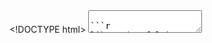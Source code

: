 <!DOCTYPE html>
<html>
   <head>
      <link href ="../global/www/css/stat105.css" type="text/css" rel = "stylesheet">
      <style type="text/css">
      @import url(https://fonts.googleapis.com/css?family=Droid+Serif:400,700,400italic);
      @import url(https://fonts.googleapis.com/css?family=Yanone+Kaffeesatz);
      @import url(https://fonts.googleapis.com/css?family=Ubuntu+Mono:400,700,400italic);
      </style>

      <title>STAT 105: Lecture 6</title>
      <meta http-equiv="Content-Type" content="text/html; charset=UTF-8"/>
      <meta name="keywords" content="statistics,engineering,stat105,iastate"/>
      <meta name="description" content="Lecture 6: Graphs, etc."/>
   </head>

   <body>
   <textarea id="source">

```r
library(usefulR)
library(ggplot2)
library(knitr)

knitrSetup(flavor = "html", fig.folder = "www/lecture6", cache.folder = "www/lecture6")

if(FALSE) 
   rmd2html("lecture6.Rmd")
```

```r
   mode_values <- function(x){
      tbl <- table(x)
      names(which(tbl == max(tbl)))
   }

   print_multiple <- function(x){
      if(length(x) == 1){
         x
      }else{
         xfirst <- x[1:(length(x)-1)]
         paste(paste0(xfirst,collapse = ", "),"and",x[length(x)])
      }
   }

   my_quantile <- function(p,x){
      x <- x[order(x)]
      
      n <- length(x)

      raw.i <- n*p + .5
      floor.i <- floor(raw.i)
      if(floor.i == raw.i){
         x[floor.i]
      }else{
         x[floor.i] + (n*p - floor.i + .5)*(x[floor.i+1] - x[floor.i])
      }
   }

```
name: inverse
layout: true
class: center, middle, inverse
---
# STAT 105: Lecture 6
## Chapter 3: Elementary Descriptive Statistics
.footnote[Course page: [imouzon.github.io/stat105](https://imouzon.github.io/stat105)]
---
# Recap
## Summarizing Data
### 
## Using Graphical and Numerical Methods
---
layout:false
.left-column[
## Recap
### Location
]
.right-column[
## Summarizing Data Numerically

Motivated by asking what is *normal/common/expected* for this data

**Mean**: A "fair" center value - `\( \frac{1}{n} \sum_{i=1}^{n} x_i \)`

**Mode**: The most commonly occurring value in set

**Median**: The value dividing the set in half (the middle of the values).
```
              Group 1             Group 2
            74 79 77 81         65 77 78 74
            68 79 81 76         76 73 71 71
            81 80 80 78         86 81 76 89
            88 83 79 91         79 78 77 76
            79 75 74 73         72 76 75 79    
```

```r
   grp1 <- c(74, 79, 77, 81, 68, 79, 81, 76, 81, 80, 80, 78, 88, 83, 79, 91, 79, 75, 74, 73)
   grp2 <- c(65, 77, 78, 74, 76, 73, 71, 71, 86, 81, 76, 89, 79, 78, 77, 76, 72, 76, 75, 79)
   dotplots <- data.frame(values = c(grp1,grp2), groups = rep(c("Group 1","Group 2"), each = length(grp1)))

   #ggplot(data=dotplots, aes(x = values, fill = factor(groups))) + geom_dotplot(binwidth = 1) + facet_grid(groups~.)
```

For group 1, the mean is `r mean(grp1)`, the median is `r median(grp1)`, and the mode is `r print_multiple(mode_values(grp1))`.

For group 2, the mean is `r mean(grp2)`, the median is `r median(grp2)`, and the mode is `r print_multiple(mode_values(grp2))`.
]
---
layout:false
.left-column[
## Recap
### Location
### Spread
]
.right-column[
## Summarizing Data Numerically

Motivated by asking what kind of *variability is seen in the data* or *how spread out* the data is.

**Range**: The difference between the highest and lowest values (Range = max - min)

**IQR**: The Interquartile Range, how spread out is the middle 50% (IQR =  Q3 - Q1)

**Variance/Standard Deviation**: Uses squared distance from the mean.

|                 | &nbsp;&nbsp;&nbsp;   | Variance                                                      | &nbsp;&nbsp;&nbsp;   | Standard Deviation                                                  |
|:----------------|----------------------|---------------------------------------------------------------|----------------------|---------------------------------------------------------------------|
| &nbsp           |                      |                                                               |                      |                                                                     |
| **Population**  |                      | `\(\sigma^2 =  \frac{1}{n}\sum_{i=1}^{n}(x_i - \bar{x})^2 \)` |                      | `\(\sigma = \sqrt{\frac{1}{n}\sum_{i=1}^{n}(x_i - \bar{x})^2} \)`   |
| &nbsp           |                      |                                                               |                      |                                                                     |
| &nbsp           |                      |                                                               |                      |                                                                     |
| **Sample**      |                      | `\( s^2 = \frac{1}{n-1}\sum_{i=1}^{n}(x_i - \bar{x})^2 \)`    |                      | `\(s =  \sqrt{\frac{1}{n-1}\sum_{i=1}^{n}(x_i - \bar{x})^2} \)`     |
]
---
layout:false
.left-column[
## Recap
### Location
### Spread
]
.right-column[
## Summarizing Data Numerically
**Example**: Taking a sample of size 5 from a population we record the following values:

```r
   samp <- sample(50:70,5)
   samp_bar <- round(mean(samp),2)
```

<center>
`r samp`
</center>

Find the variance and standard deviation of this sample.
]

---
layout:false
## Example: Finding the Variance

Since we are told it is a sample, we need to use **sample variance**.
The mean of `r samp` is `r mean(samp)`
`\[
\begin{align}
s^2 &= \frac{1}{n-1}\sum_{i=1}^5 (x_i - \bar{x})^2 \\\\
    &= \frac{1}{n-1}\left( (x_1 - \bar{x})^2 + (x_2 - \bar{x})^2 + (x_3 - \bar{x})^2 + (x_4 - \bar{x})^2 + (x_5 - \bar{x})^2 \right) \\\\
    &= \frac{1}{`r length(samp)`-1} \left((`r samp[1]` - `r samp_bar`)^2 + (`r samp[2]` - `r samp_bar`)^2 + (`r samp[3]` - `r samp_bar`)^2 + (`r samp[4]` - `r samp_bar`)^2 + (`r samp[5]` - `r samp_bar`)^2 \right) \\\\
    &= \frac{1}{`r length(samp) - 1`} \left( (`r samp[1] -  samp_bar`)^2 + (`r samp[2] -  samp_bar`)^2 + (`r samp[3] -  samp_bar`)^2 + (`r samp[4] -  samp_bar`)^2 + (`r samp[5] -  samp_bar`)^2 \right) \\\\
    &= \frac{1}{`r length(samp) - 1`} \left( `r (samp[1] -  samp_bar)^2` + `r (samp[2] -  samp_bar)^2` + `r (samp[3] -  samp_bar)^2` + `r (samp[4] -  samp_bar)^2` + `r (samp[5] -  samp_bar)^2` \right) \\\\
    &=  `r ((samp[1] -  samp_bar)^2 +  (samp[2] -  samp_bar)^2 +  (samp[3] -  samp_bar)^2 +  (samp[4] -  samp_bar)^2 +  (samp[5] -  samp_bar)^2)/(length(samp) -1) ` \\\\
\end{align}
\]`

---
## Example: Finding the Standard Deviation

With `\(s^2\)` known, finding `\(s\)` is simple:

`\[
\begin{align}
   s &= \sqrt{s^2} \\\\
     &= \sqrt{`r ((samp[1] -  samp_bar)^2 +  (samp[2] -  samp_bar)^2 +  (samp[3] -  samp_bar)^2 +  (samp[4] -  samp_bar)^2 +  (samp[5] -  samp_bar)^2)/(length(samp) -1)`} \\\\
     &= `r sqrt(((samp[1] -  samp_bar)^2 +  (samp[2] -  samp_bar)^2 +  (samp[3] -  samp_bar)^2 +  (samp[4] -  samp_bar)^2 +  (samp[5] -  samp_bar)^2)/(length(samp) -1))` \\\\
\end{align}
\]`

---
layout:false
.left-column[
## Recap
### Location
### Spread
### Quantiles 
]
.right-column[
## Summarizing Data Numerically

Two useful pieces of notation:

**floor**: `\(\lfloor x \rfloor \)` is the largest integer smaller than or equal to `\( x \)`

**ceiling**: `\(\lceil x \rceil \)` is the smallest integer larger than or equal to `\( x \)`


**Examples**

-  `\(\lfloor 55.2 \rfloor  = 55\)`

-  `\(\lceil 55.2 \rceil  = 56\)`

-  `\(\lfloor 19 \rfloor  = 19\)`

-  `\(\lceil 19 \rceil  = 19\)`

-  `\(\lceil -3.2 \rceil = -3\)`

-  `\(\lceil -3.2 \rceil = -3\)`
]
---
layout:false
.left-column[
## Recap
### Location
### Spread
### Quantiles 
]
.right-column[
## Summarizing Data Numerically
### The Quantile Function

For a data set consisting of `\(n\)` values that when ordered are `\(x_1 \le x_2 \le \ldots \le x_n\)` and `\( 0 \le p \le 1\)`.
We define the **quantile** `\(Q(p)\)` as:
`\[
   Q(p) = 
   \begin{cases}
   x_i & \lfloor n \cdot p + .5 \rfloor = n \cdot p + .5 \\
   x_i  + \left( n p - i + .5 \right) \left( x_{i+1} - x_i \right) &  \lfloor n \cdot p + .5 \rfloor \ne n \cdot p + .5 \\
   \end{cases}
\]`

(note: this is the definition used in the book - it's just written using *floor* and *ceiling* instead of in words)
]
---
layout:false
```r
newsamp <- c(58, 76, 66, 61, 50, 77, 67, 64, 41, 61)
newsamp_ord <- newsamp[order(newsamp)]
```
.left-column[
## Recap
### Location
### Spread
### Quantiles 
]
.right-column[
**Example**
Using the quantile function , find the .25, .50, .75, .92, and .17 quantiles using:
<center>
`r newsamp`
</center>

**Solution**

First notice that `\(n = 10\)`. It is possible helpful to set up the following table:

|          |    |    |    |    |    |    |    |    |    |    |
|----------|----|----|----|----|----|----|----|----|----|----|
| data     | 41 | 50 | 58 | 61 | 61 | 64 | 66 | 67 | 76 | 77 |
| `\(i\)`  | 1  |  2 |  3 |  4 |  5 |  6 |  7 |  8 |  9 | 10 |
| `\(\frac{i - .5}{n}\)`  | `r (1 - .5)/10`  |  `r (2 - .5)/10` |  `r (3 - .5)/10` |  `r (4 - .5)/10` |  `r (5 - .5)/10` |  `r (6 - .5)/10` |  `r (7 - .5)/10` |  `r (8 - .5)/10` |  `r (9 - .5)/10` | `r (10 - .5)/10` |

Finding `\(Q(.25)\)`:

-  `\( n p + .5 = 10 \cdot .25 + .5 = 3 \)`. 

-  since `\(\lfloor 3 \rfloor = 3 \)` then `\(Q(.25) = x_3 = 58 \)`
]
---
layout:false
.left-column[
## Recap
### Location
### Spread
### Quantiles 
]
.right-column[
**Example**
Using the quantile function , find the .25, .50, .75, .92, and .17 quantiles using:
<center>
`r newsamp`
</center>

**Solution**

Finding `\(Q(.5)\)`

-  `\( n p + .5 = 10 \cdot 0.5 + 0.5 = 5.5 \)`. 

-  since `\(\lfloor 5.5 \rfloor = 5 \)` then `\(i = 5\)` and

`\[
  \begin{align}
  Q(.5) &= x_i + (n \cdot p - i + .5) \cdot \left( x_{i+1} - x_i \right)  \\\\
         &= x_5 + (10 \cdot 0.5 - 5 + .5) \cdot \left( x_{5+1} - x_5 \right)  \\\\
         &= x_5 + (.5) \cdot \left( x_{6} - x_5 \right)  \\\\
         &= 61 + (.5) \cdot \left( 64 - 61 \right)  \\\\
         &= 62.5 
  \end{align}
\]`
]
---
layout:false
.left-column[
## Recap
### Location
### Spread
### Quantiles 
]
.right-column[
**Example**
Using the quantile function , find the .25, .50, .75, .92, and .17 quantiles using:
<center>
`r newsamp`
</center>

**Solution**

Finding `\(Q(.75)\)`

-  `\( n p + .5 = 10 \cdot 0.75 + 0.5 = 8 \)`. 

-  since `\(\lfloor 8 \rfloor = 8 \)` then `\(Q(.75) = x_8 = 67 \)`
]
---
layout:false
.left-column[
## Recap
### Location
### Spread
### Quantiles 
]
.right-column[
**Example**
Using the quantile function , find the .25, .50, .75, .92, and .17 quantiles using:
<center>
`r newsamp`
</center>

**Solution**

Finding `\(Q(.92)\)`

-  `\( n p + .5 = 10 \cdot 0.92 + 0.5 = 9.7 \)`. 

-  since `\(\lfloor 9.7 \rfloor = 9 \)` and `\( \lceil 9.7 \rceil = 10 \)` then `\(i = 9\)` and

`\[
  \begin{align}
  Q(.92) &= x_i + (n \cdot p - i + .5) \cdot \left( x_{i+1} - x_i \right)  \\\\
         &= x_9 + (10 \cdot 0.92 - 9 + .5) \cdot \left( x_{9+1} - x_9 \right)  \\\\
         &= x_9 + (.7) \cdot \left( x_{10} - x_9 \right)  \\\\
         &= 76 + (.7) \cdot \left( 77 - 76 \right)  \\\\
         &= `r 76 + .7 * (77 - 76)`
  \end{align}
\]`
]
---
name: inverse
layout: true
class: center, middle, inverse
---
# Chapter 3.2: Plots Using Quantiles
---
layout: false
.left-column[
## Recap
## Plots and Quantiles
### Boxplots
]
.right-column[

## Boxplots

A simple plot making use of the first, second and third quartiles (i.e., `\(Q(.25)\)`, `\(Q(.5)\)` and `\(Q(.75\)`.

1.  A box is drawn so that it covers the range from `\(Q(.25)\)` up to `\(Q(.75)\)` with a vertical line at the median.
2.  Whiskers extend from the sides of the box to the furthest points within 1.5 IQR of the box edges
3.  Any points beyond the whiskers are plotted on their own.

```r
   grp1 <- c(74, 79, 77, 81, 68, 79, 81, 76, 81, 80, 80, 78, 88, 83, 79, 91, 79, 75, 74, 73)
   grp2 <- c(65, 77, 78, 74, 76, 73, 71, 71, 86, 81, 76, 89, 79, 78, 77, 76, 72, 76, 75, 79)
   dotplots <- data.frame(values = c(grp1,grp2), group = rep(c("Group 1","Group 2"), each = length(grp1)))

   ggplot(data = dotplots, aes(x = group, y = values)) + geom_boxplot() + coord_flip()
```
]
---
.left-column[
## Recap
## Plots and Quantiles
### Boxplots
]
.right-column[
**Example**: 
Draw boxplots for the groups using quantile function
```
              Group 1             Group 2
            74 79 77 81         65 77 78 74
            68 79 81 76         76 73 71 71
            81 80 80 78         86 81 76 89
            88 83 79 91         79 78 77 76
            79 75 74 73         72 76 75 79    
```

**solution**:
First we need the quartile values:

|          | `\(Q(.25)\)` | `\(Q(.5)\)` | `\(Q(.75)\)` |
|----------|--------------|-------------|--------------|
| Group 1  | `r my_quantile(.25,grp1)` | `r my_quantile(.5,grp1)` | `r my_quantile(.75,grp1)` |
| &nbsp    | | | | 
| Group 2  | `r my_quantile(.25,grp2)` | `r my_quantile(.5,grp2)` | `r my_quantile(.75,grp2)` |

This means that Group 1 has IQR = `r my_quantile(.75,grp1) - my_quantile(.25,grp1)` and 1.5\*IQR = `r 1.5*(my_quantile(.75,grp1) - my_quantile(.25,grp1))`
while Group 2 has IQR = `r my_quantile(.75,grp2) - my_quantile(.25,grp2)` and 1.5\*IQR = `r 1.5*(my_quantile(.75,grp2) - my_quantile(.25,grp2))`
]
---
.left-column[
## Recap
## Plots and Quantiles
### Boxplots
### Quantile Plots
]
.right-column[
### Quantile Plots: 

**Scatterplots using quatiles and their corresponding values**

For each `\(x_i\)` in the data set, we plot `\(\left(\frac{i - .5}{n}, x_i\right)\)` - meaning we are plotting `\( (p, Q(p)) \)`.
We connect the points with a straight line, which follows the values of `\(Q(p)\)` exactly.

Consider the sample: 13, 15, 18, 19, 21, 34, 35, 35, 36, 39.
The following table which helps create the plot:

```r
exp4 <- c(13, 15, 18, 19, 21, 34, 35, 35, 36, 39)
res4 <- (1:10 - .5)/10
```

|            |  1  |  2  |  3  |  4  |  5  |  6  |  7  |  8  |  9  |  10  |
|------------|-----|-----|-----|-----|-----|-----|-----|-----|-----|------|
| `\(p\)`    |  `r res4[1]`  |  `r res4[2]`  |  `r res4[3]`  |  `r res4[4]`  |  `r res4[5]`  |  `r res4[6]`  |  `r res4[7]`  |  `r res4[8]`  |  `r res4[9]`  |  `r res4[10]`  |
| `\(Q(p)\)` |  `r exp4[1]`  |  `r exp4[2]`  |  `r exp4[3]`  |  `r exp4[4]`  |  `r exp4[5]`  |  `r exp4[6]`  |  `r exp4[7]`  |  `r exp4[8]`  |  `r exp4[9]`  |  `r exp4[10]`  |


```r
   fig4 <- data.frame("p" = res4, "Qp" = exp4)
   ggplot(data=fig4, aes(x = p, y = Qp)) + geom_point() + geom_line()
```
]
---
.left-column[
## Recap
## Plots and Quantiles
### Boxplots
### Quantile Plots
### QQ Plots
]
.right-column[
### Quantile-Quantile Plots: 

**QQ plots** are created by plotting the values of `\(Q(p)\)` for a data set against values of `\(Q(p)\)` coming from some other source.

-  Empirical QQ plots: the other source are quantiles from another actual data set.
-  Theoretical QQ plots: the other source are quantiles from a theoretical set - we know the quantiles without having any data.

**Example**

```r
exp4 <- c(13, 15, 18, 19, 21, 34, 35, 35, 36, 39)
exp5 <- 2*exp4 + 1
res4 <- (1:10 - .5)/10
ds5 <- data.frame("Qp1" = exp4, "Qp2" = exp5)
```
-  Set 1: `r exp4` 
-  Set 2: `r exp5` 

|            |  1  |  2  |  3  |  4  |  5  |  6  |  7  |  8  |  9  |  10  |
|------------|-----|-----|-----|-----|-----|-----|-----|-----|-----|------|
| `\(p\)`    |  `r res4[1]`  |  `r res4[2]`  |  `r res4[3]`  |  `r res4[4]`  |  `r res4[5]`  |  `r res4[6]`  |  `r res4[7]`  |  `r res4[8]`  |  `r res4[9]`  |  `r res4[10]`  |
| &nbsp            |  |    |    |    |    |    |    |    |    |    |
| Set 1 `\(Q(p)\)` |  `r exp4[1]`  |  `r exp4[2]`  |  `r exp4[3]`  |  `r exp4[4]`  |  `r exp4[5]`  |  `r exp4[6]`  |  `r exp4[7]`  |  `r exp4[8]`  |  `r exp4[9]`  |  `r exp4[10]`  |
| &nbsp            |  |    |    |    |    |    |    |    |    |    |
| Set 2 `\(Q(p)\)` |  `r exp5[1]`  |  `r exp5[2]`  |  `r exp5[3]`  |  `r exp5[4]`  |  `r exp5[5]`  |  `r exp5[6]`  |  `r exp5[7]`  |  `r exp5[8]`  |  `r exp5[9]`  |  `r exp5[10]`  |
]
---
layout: false
.left-column[
## Recap
## Plots and Quantiles
### Boxplots
### Quantile Plots
### QQ Plots
]
.right-column[
### Quantile-Quantile Plots: 

The resulting plot shows some kind of linear pattern - this means that the quantiles increase at the same rate, even if the sizes of the values themselves are very different.

```r
   ggplot(data=ds5, aes(x = Qp1, y = Qp2)) + geom_point()
```
]
---




</textarea>
<!-- load remark -->
<script src="https://gnab.github.io/remark/downloads/remark-latest.min.js" type="text/javascript"></script>

<!-- load mathjax -->
<script type="text/javascript" src="http://cdn.mathjax.org/mathjax/latest/MathJax.js?config=TeX-AMS-MML_HTMLorMML&delayStartupUntil=configured"></script>

<!-- Initialize (has to go in <script> tag **without** SRC attribute) -->
<script type="text/javascript">
   // Create slideshow
   var slideshow = remark.create({
      // This BREAKS MathJax: 
      // highlightLanguage: 'Python'

      // You have to tag every code block with python, like so:
      //
      // ```python
      // def add(a, b):
      //     return a + b
      // ```
   });

   // Setup MathJax
   MathJax.Hub.Config({
      tex2jax: {
         skipTags: ['script', 'noscript', 'style', 'textarea', 'pre']
      }
   });
   MathJax.Hub.Queue(function() {
      $(MathJax.Hub.getAllJax()).map(function(index, elem) {
         return(elem.SourceElement());
      }).parent().addClass('has-jax');
   });

   MathJax.Hub.Configured();
</script>

<!--
<script type="text/javascript">
   var hljs = remark.highlighter.engine;
</script>
<script src="./remark.language.js" type="text/javascript"></script>
<script type="text/javascript">
   var slideshow = remark.create({
      highlightStyle: 'monokai',
      highlightLanguage: 'remark'
   }) ;
   </script>
   </body>
</html>
-->
